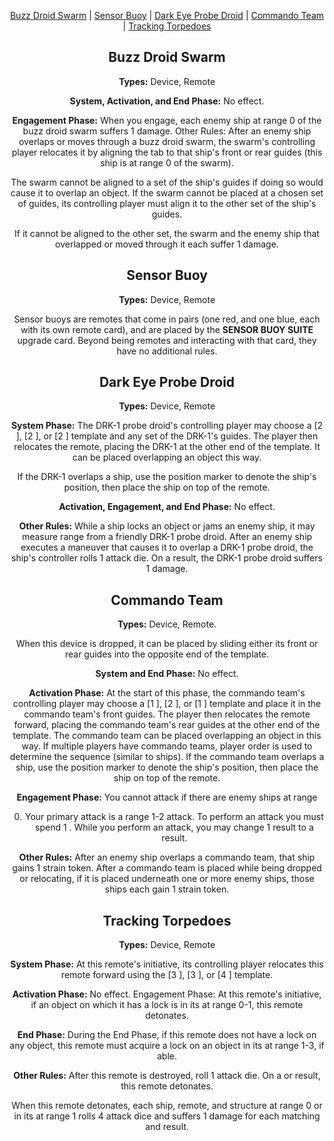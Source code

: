 <Header title="Objects: remotes"/>

[Buzz Droid Swarm](#buzz-droid-swarm "id") |
[Sensor Buoy](#sensor-buoy "id") |
[Dark Eye Probe Droid](#dark-eye-probe-droid "id") |
[Commando Team](#commando-team "id") |
[Tracking Torpedoes](#tracking-torpedoes "id")

## Buzz Droid Swarm

<ImgCenter src="/images/Buzz_Droid_Swarm.webp" alt="Buzz Droid Swarm"/>

**Types:** Device, Remote

**System, Activation, and End Phase:** No effect.

**Engagement Phase:** When you engage, each enemy ship at
range 0 of the buzz droid swarm suffers 1 <Crit/> damage.
Other Rules: After an enemy ship overlaps
or moves through a buzz droid swarm, the
swarm's controlling player relocates it by
aligning the tab to that ship's front or rear
guides (this ship is at range 0 of the swarm).

The swarm cannot be aligned to a set of the
ship's guides if doing so would cause it to overlap
an object. If the swarm cannot be placed at a
chosen set of guides, its controlling
player must align it to the other set
of the ship's guides.

<DoubleCenter srcA="/images/Buzz_Droid_Swarm_1.webp" srcB="/images/Buzz_Droid_Swarm_2.webp" altA="Deploy Correct" altB="Deploy Incorrect" textA="" textB=""/>

If it cannot be aligned to the other
set, the swarm and the enemy ship
that overlapped or moved through
it each suffer 1 <Hit/> damage.

## Sensor Buoy

<ImgCenter src="/images/Sensor_Buoy.webp" alt="Sensor Buoy"/>

**Types:** Device, Remote

Sensor buoys are remotes that come in pairs (one red, and one blue,
each with its own remote card), and are placed by the **SENSOR BUOY
SUITE** upgrade card. Beyond being remotes and interacting with that
card, they have no additional rules.

## Dark Eye Probe Droid

<ImgCenter src="/images/Dark_Eye_Probe_Droid.webp" alt="Dark Eye Prode Droid"/>

**Types:** Device, Remote

**System Phase:** The DRK-1 probe droid's controlling player may
choose a [2 <LeftBank/>], [2 <Straight/>], or [2 <RightBank/>] template and any set of the DRK-1's
guides. The player then relocates the remote, placing the DRK-1 at
the other end of the template. It can be placed overlapping an object
this way.

If the DRK-1 overlaps a ship, use the position marker to denote the
ship's position, then place the ship on top of the remote.

**Activation, Engagement, and End Phase:** No effect.

**Other Rules:** While a ship locks an object or jams an enemy ship,
it may measure range from a friendly DRK-1 probe droid.
After an enemy ship executes a maneuver that causes it to overlap a
DRK-1 probe droid, the ship's controller rolls 1 attack die. On a <Focus/>
result, the DRK-1 probe droid suffers 1 <Hit/> damage.

## Commando Team

<ImgCenter src="/images/Commando_Team_1.webp" alt="Commando Team"/>
<TextCenter text="Commando team is a remote."/>
<ImgCenter src="/images/Commando_Team_2.webp" alt="Command Team Stats"/>

**Types:** Device, Remote.

When this device is dropped, it can be placed by sliding either its front or rear
guides into the opposite end of the template.

**System and End Phase:** No effect.

**Activation Phase:** At the start of this phase, the commando team's
controlling player may choose a [1 <LeftTurn/>], [2 <Straight/>], or [1 <RightTurn/>] template and place it
in the commando team's front guides. The player then relocates the remote
forward, placing the commando team's rear guides at the other end of the
template. The commando team can be placed overlapping an object in this way.
If multiple players have commando teams, player order is used to determine
the sequence (similar to ships).
If the commando team overlaps a ship, use the position marker to denote the
ship's position, then place the ship on top of the remote.

**Engagement Phase:** You cannot attack if there are enemy ships at range

0. Your primary attack is a range 1-2 <RangeBonusIndicator/> attack. To perform an attack you must
spend 1 <Charge/>. While you perform an attack, you may change 1 <Focus/> result to a <Hit/>
result.

**Other Rules:** After an enemy ship overlaps a commando team, that ship
gains 1 strain token. After a commando team is placed while being dropped
or relocating, if it is placed underneath one or more enemy ships, those ships
each gain 1 strain token.


## Tracking Torpedoes

<ImgCenter src="/images/Tracking_Torpedoes.webp" alt="Tracking Torpedoes"/>

**Types:** Device, Remote

**System Phase:** At this remote's initiative, its
controlling player relocates this remote forward
using the [3 <LeftBank/>], [3 <RightBank/>], or [4 <Straight/>] template.

**Activation Phase:** No effect.
Engagement Phase: At this remote's
initiative, if an object on which it has a lock is in
its <FrontArc/> at range 0-1, this remote detonates.

**End Phase:** During the End Phase, if this
remote does not have a lock on any object, this
remote must acquire a lock on an object in its
<FrontArc/> at range 1-3, if able.

**Other Rules:** After this remote is destroyed,
roll 1 attack die. On a <Hit/> or <Crit/> result, this
remote detonates.

When this remote detonates, each ship, remote,
and structure at range 0 or in its <FrontArc/> at range 1
rolls 4 attack dice and suffers 1 damage for each
matching <Hit/> and <Crit/> result.